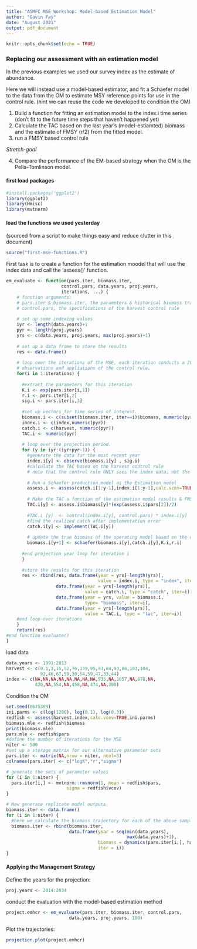 ```yaml
---
title: "ASMFC MSE Workshop: Model-based Estimation Model"
author: "Gavin Fay"
date: "August 2021"
output: pdf_document
---
```



```r
knitr::opts_chunk$set(echo = TRUE)
```

### Replacing our assessment with an estimation model

In the previous examples we used our survey index as the estimate of abundance.

Here we will instead use a model-based estimator, and fit a Schaefer model to the data from the OM to estimate MSY reference points for use in the control rule.
(hint we can reuse the code we developed to condition the OM)

1. Build a function for fitting an estimation model to the index.i time series (don't fit to the future time steps that haven't happened yet)
2. Calculate the TAC based on the last year's (model-estiamted) biomass and the estimate of FMSY (r/2) from the fitted model.
3. run a FMSY based control rule

_Stretch-goal_ 

4. Compare the performance of the EM-based strategy when the OM is the Pella-Tomlinson model.


#### first load packages
 
```r
#install.packages('ggplot2')
library(ggplot2)
library(Hmisc)
library(mvtnorm)
```

#### load the functions we used yesterday
(sourced from a script to make things easy and reduce clutter in this document)
```r
source("first-mse-functions.R")
```

First task is to create a function for the estimation moodel that will use the index data and call the 'assess()' function.
```r
em_evaluate <- function(pars.iter, biomass.iter,
                     control.pars, data.years, proj.years,
                     iterations, ...) {
    # function arguments:
    # pars.iter & biomass.iter, the parameters & historical biomass trajectories of the operating model
    # control.pars, the specifications of the harvest control rule
  
    # set up some indexing values
    iyr <- length(data.years)+1
    pyr <- length(proj.years)
    yrs <- c(data.years, proj.years, max(proj.years)+1)
    
    # set up a data frame to store the results
    res <- data.frame()
    
    # loop over the iterations of the MSE, each iteration conducts a 20 year projection with annual generation of biomass    
    # observations and appliations of the control rule.
    for(i in 1:iterations) {
      
      #extract the parameters for this iteration
      K.i <- exp(pars.iter[i,1])
      r.i <- pars.iter[i,2]
      sig.i <- pars.iter[i,3]
      
      #set up vectors for time series of interest.
      biomass.i <- c(subset(biomass.iter, iter==i)$biomass, numeric(pyr))
      index.i <- c(index,numeric(pyr))
      catch.i <- c(harvest, numeric(pyr))
      TAC.i <- numeric(pyr)
      
      # loop over the projection period.
      for (y in iyr:(iyr+pyr-1)) {
        #generate the data for the most recent year
        index.i[y] <- observe(biomass.i[y] , sig.i)
        #calculate the TAC based on the harvest control rule
        # note that the control rule ONLY sees the index data, not the operating model biomass.
        
        # Run a Schaefer production model as the Estimation model
        assess.i <- assess(catch.i[1:y-1],index.i[1:y-1],calc.vcov=TRUE,ini.parms)
        
        # Make the TAC a function of the estimation model results & FMSY (r/2)
        TAC.i[y] <- assess.i$biomass[y]*(exp(assess.i$pars[2])/2)
        
        #TAC.i [y]  <- control(index.i[y], control.pars) * index.i[y]
        #find the realized catch after implementation error
        catch.i[y] <- implement(TAC.i[y])
        
        # update the true biomass of the operating model based on the output of the HCR
        biomass.i[y+1] <- schaefer(biomass.i[y],catch.i[y],K.i,r.i)
      
      #end projection year loop for iteration i  
      }
     
      #store the results for this iteration
      res <- rbind(res, data.frame(year = yrs[-length(yrs)],
                                   value = index.i, type = "index", iter = i),
                   data.frame(year = yrs[-length(yrs)],
                              value = catch.i, type = "catch", iter=i),
                   data.frame(year = yrs, value = biomass.i,
                              type= "biomass", iter=i),
                   data.frame(year = yrs[-length(yrs)],
                              value = TAC.i, type = "tac", iter=i)) 
    #end loop over iterations
    }
    return(res)
#end function evaluate()
}
```

load data
```r
data.years <- 1991:2013
harvest <- c(0.1,3,15,52,76,139,95,93,84,93,86,103,104,
             92,46,67,59,30,54,59,47,33,44)
index <- c(NA,NA,NA,NA,NA,NA,NA,NA,935,NA,1057,NA,678,NA,
           420,NA,554,NA,458,NA,474,NA,280)
```

Condition the OM
```r
set.seed(8675309)
ini.parms <- c(log(1200), log(0.1), log(0.3))
redfish <- assess(harvest,index,calc.vcov=TRUE,ini.parms)
biomass.mle <- redfish$biomass
print(biomass.mle)
pars.mle <- redfish$pars
#define the number of iterations for the MSE 
niter <- 500 
#set up a storage matrix for our alternative parameter sets
pars.iter <- matrix(NA,nrow = niter, ncol=3) 
colnames(pars.iter) <- c("logK","r","sigma")

# generate the sets of parameter values
for (i in 1:niter) {
  pars.iter[i,] <- mvtnorm::rmvnorm(1, mean = redfish$pars,
                       sigma = redfish$vcov)
}

# Now generate replicate model outputs
biomass.iter <- data.frame()
for (i in 1:niter) {
  #here we calculate the biomass trajectory for each of the above sampled parameter vectors
  biomass.iter <- rbind(biomass.iter,
                        data.frame(year = seq(min(data.years),
                                              max(data.years)+1),
                                   biomass = dynamics(pars.iter[i,], harvest),
                                   iter = i))
}
```

#### Applying the Management Strategy  

Define the years for the projection:  
```r
proj.years <- 2014:2034
```

conduct the evaluation with the model-based estimation method
```r
project.emhcr <- em_evaluate(pars.iter, biomass.iter, control.pars,
                        data.years, proj.years, 100)
```

Plot the trajectories:  
```r
projection.plot(project.emhcr)
```


